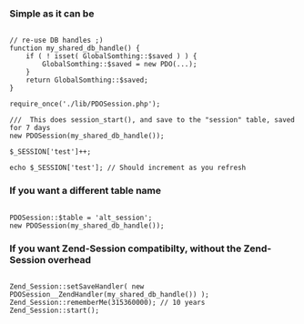 ===  Simple as it can be ===

<pre>

// re-use DB handles ;)
function my_shared_db_handle() {
	if ( ! isset( GlobalSomthing::$saved ) ) {
		GlobalSomthing::$saved = new PDO(...);
	}
	return GlobalSomthing::$saved;
}

require_once('./lib/PDOSession.php');

///  This does session_start(), and save to the "session" table, saved for 7 days
new PDOSession(my_shared_db_handle());

$_SESSION['test']++;

echo $_SESSION['test']; // Should increment as you refresh

</pre>


===  If you want a different table name ===

<pre>

PDOSession::$table = 'alt_session';
new PDOSession(my_shared_db_handle());

</pre>


===  If you want Zend-Session compatibilty, without the Zend-Session overhead ===

<pre>

Zend_Session::setSaveHandler( new PDOSession__ZendHandler(my_shared_db_handle()) );
Zend_Session::rememberMe(315360000); // 10 years
Zend_Session::start();

</pre>
